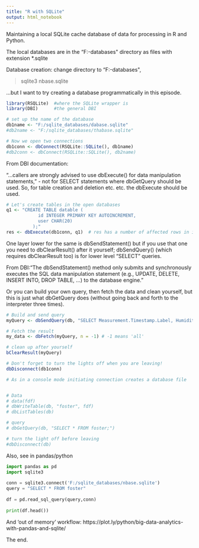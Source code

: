 ---
title: "R with SQLite"
output: html_notebook
---

Maintaining a local SQLite cache database of data for processing in R and Python.

The local databases are in the "F:\sqlite-databases\" directory as files with extension *.sqlite

Database creation: change directory to "F:\sqlite-databases\", 

>sqlite3 nbase.sqlite

...but I want to try creating a database programmatically in this episode.

```{r}
library(RSQLite)  #where the SQLite wrapper is
library(DBI)      #the general DBI

# set up the name of the database
db1name <- "F:/sqlite_databases/dabase.sqlite"
#db2name <- "F:/sqlite_databases/thabase.sqlite"

# Now we open two connections
db1conn <- dbConnect(RSQLite::SQLite(), db1name)
#db2conn <- dbConnect(RSQLite::SQLite(), db2name)

```

From DBI documentation:

"...callers are strongly advised to use dbExecute() for data manipulation statements," - not for SELECT statements where dbGetQuery should be used. So, for table creation and deletion etc. etc. the dbExecute should be used.

```{r}
# Let's create tables in the open databases
q1 <- "CREATE TABLE datable (
            id INTEGER PRIMARY KEY AUTOINCREMENT,
            user CHAR(20)
          );"
res <- dbExecute(db1conn, q1)  # res has a number of affected rows in it
```

One layer lower for the same is dbSendStatement() but if you use that one you need to  dbClearResult() after it yourself; dbSendQuery() (which requires dbClearResult too) is for lower level "SELECT" queries.

From DBI:"The dbSendStatement() method only submits and synchronously executes the SQL data manipulation statement (e.g., UPDATE, DELETE, INSERT INTO, DROP TABLE, ...) to the database engine. "


Or you can build your own query, then fetch the data and clean yourself, but this is just what dbGetQuery does (without going back and forth to the interpreter three times).

```{r}
# Build and send query
myQuery <- dbSendQuery(db, "SELECT Measurement.Timestamp.Label, Humidity FROM foster")

# Fetch the result
my_data <- dbFetch(myQuery, n = -1) # -1 means 'all'

# clean up after yourself 
bClearResult(myQuery)

# Don't forget to turn the lights off when you are leaving!
dbDisconnect(db1conn)
```

```{r}
# As in a console mode initiating connection creates a database file


# Data
# data(fdf)
# dbWriteTable(db, "foster", fdf)
# dbListTables(db)

# query
# dbGetQuery(db, "SELECT * FROM foster;")

# turn the light off before leaving
#dbDisconnect(db)
```


Also, see in pandas/python

```{python}
import pandas as pd
import sqlite3
 
conn = sqlite3.connect('F:/sqlite_databases/nbase.sqlite')
query = "SELECT * FROM foster"
 
df = pd.read_sql_query(query,conn)
 
print(df.head())
```


And 'out of memory' workflow: https://plot.ly/python/big-data-analytics-with-pandas-and-sqlite/

The end.
